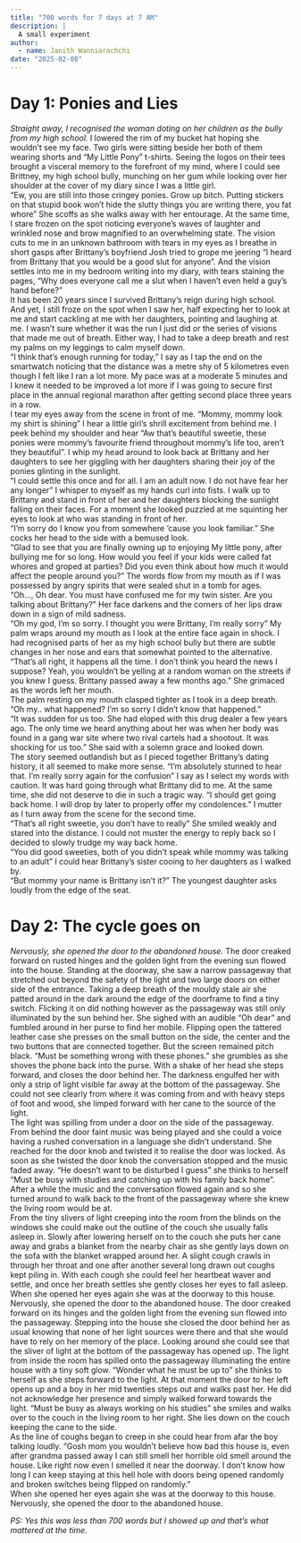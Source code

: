 ```yaml
---
title: "700 words for 7 days at 7 AM"
description: |
  A small experiment
author:
  - name: Janith Wanniarachchi
date: "2025-02-08"
---
```


# Day 1: Ponies and Lies

_Straight away, I recognised the woman doting on her children as the bully from my high school._ I lowered the rim of my bucket hat hoping she wouldn't see my face. Two girls were sitting beside her both of them wearing shorts and "My Little Pony" t-shirts. Seeing the logos on their tees brought a visceral memory to the forefront of my mind, where I could see Brittney, my high school bully, munching on her gum while looking over her shoulder at the cover of my diary since I was a little girl.   
"Ew, you are still into those cringey ponies. Grow up bitch. Putting stickers on that stupid book won't hide the slutty things you are writing there, you fat whore" She scoffs as she walks away with her entourage. At the same time, I stare frozen on the spot noticing everyone's waves of laughter and wrinkled nose and brow magnified to an overwhelming state. The vision cuts to me in an unknown bathroom with tears in my eyes as I breathe in short gasps after Brittany's boyfriend Josh tried to grope me jeering "I heard from Brittany that you would be a good slut for anyone". And the vision settles into me in my bedroom writing into my diary, with tears staining the pages, "Why does everyone call me a slut when I haven't even held a guy's hand before?"    
It has been 20 years since I survived Brittany's reign during high school. And yet, I still froze on the spot when I saw her, half expecting her to look at me and start cackling at me with her daughters, pointing and laughing at me. I wasn't sure whether it was the run I just did or the series of visions that made me out of breath. Either way, I had to take a deep breath and rest my palms on my leggings to calm myself down.     
"I think that's enough running for today," I say as I tap the end on the smartwatch noticing that the distance was a metre shy of 5 kilometres even though I felt like I ran a lot more. My pace was at a moderate 5 minutes and I knew it needed to be improved a lot more if I was going to secure first place in the annual regional marathon after getting second place three years in a row.    
I tear my eyes away from the scene in front of me. "Mommy, mommy look my shirt is shining" I hear a little girl's shrill excitement from behind me. I peek behind my shoulder and hear "Aw that's beautiful sweetie, these ponies were mommy's favourite friend throughout mommy's life too, aren't they beautiful". I whip my head around to look back at Brittany and her daughters to see her giggling with her daughters sharing their joy of the ponies glinting in the sunlight.    
"I could settle this once and for all. I am an adult now. I do not have fear her any longer" I whisper to myself as my hands curl into fists. I walk up to Brittany and stand in front of her and her daughters blocking the sunlight falling on their faces. For a moment she looked puzzled at me squinting her eyes to look at who was standing in front of her.     
"I'm sorry do I know you from somewhere 'cause you look familiar." She cocks her head to the side with a bemused look.    
"Glad to see that you are finally owning up to enjoying My little pony, after bullying me for so long. How would you feel if your kids were called fat whores and groped at parties? Did you even think about how much it would affect the people around you?" The words flow from my mouth as if I was possessed by angry spirits that were sealed shut in a tomb for ages.   
"Oh..., Oh dear. You must have confused me for my twin sister. Are you talking about Brittany?" Her face darkens and the corners of her lips draw down in a sign of mild sadness.    
"Oh my god, I'm so sorry. I thought you were Brittany, I'm really sorry" My palm wraps around my mouth as I look at the entire face again in shock. I had recognised parts of her as my high school bully but there are subtle changes in her nose and ears that somewhat pointed to the alternative.    
"That's all right, it happens all the time. I don't think you heard the news I suppose? Yeah, you wouldn't be yelling at a random woman on the streets if you knew I guess. Brittany passed away a few months ago." She grimaced as the words left her mouth.   
The palm resting on my mouth clasped tighter as I took in a deep breath. "Oh my.. what happened? I'm so sorry I didn't know that happened."   
"It was sudden for us too. She had eloped with this drug dealer a few years ago. The only time we heard anything about her was when her body was found in a gang war site where two rival cartels had a shootout. It was shocking for us too." She said with a solemn grace and looked down.    
The story seemed outlandish but as I pieced together Brittany's dating history, it all seemed to make more sense.
"I'm absolutely stunned to hear that. I'm really sorry again for the confusion" I say as I select my words with caution. It was hard going through what Brittany did to me. At the same time, she did not deserve to die in such a tragic way. "I should get going back home. I will drop by later to properly offer my condolences." I mutter as I turn away from the scene for the second time.   
"That's all right sweetie, you don't have to really" She smiled weakly and stared into the distance.
I could not muster the energy to reply back so I decided to slowly trudge my way back home.   
"You did good sweeties, both of you didn't speak while mommy was talking to an adult" I could hear Brittany's sister cooing to her daughters as I walked by.    
"But mommy your name is Brittany isn't it?" The youngest daughter asks loudly from the edge of the seat.   


# Day 2: The cycle goes on

_Nervously, she opened the door to the abandoned house._ The door creaked forward on rusted hinges and the golden light from the evening sun flowed into the house. Standing at the doorway, she saw a narrow passageway that stretched out beyond the safety of the light and two large doors on either side of the entrance. Taking a deep breath of the mouldy stale air she patted around in the dark around the edge of the doorframe to find a tiny switch. Flicking it on did nothing however as the passageway was still only illuminated by the sun behind her. She sighed with an audible "Oh dear" and fumbled around in her purse to find her mobile. Flipping open the tattered leather case she presses on the small button on the side, the center and the two buttons that are connected together. But the screen remained pitch black. "Must be something wrong with these phones." she grumbles as she shoves the phone back into the purse. With a shake of her head she steps forward, and closes the door behind her. The darkness engulfed her with only a strip of light visible far away at the bottom of the passageway. She could not see clearly from where it was coming from and with heavy steps of foot and wood, she limped forward with her cane to the source of the light.    
The light was spilling from under a door on the side of the passageway. From behind the door faint music was being played and she could a voice having a rushed conversation in a language she didn't understand. She reached for the door knob and twisted it to realise the door was locked. As soon as she twisted the door knob the conversation stopped and the music faded away. "He doesn't want to be disturbed I guess" she thinks to herself "Must be busy with studies and catching up with his family back home". After a while the music and the conversation flowed again and so she turned around to walk back to the front of the passageway where she knew the living room would be at.     
From the tiny slivers of light creeping into the room from the blinds on the windows she could make out the outline of the couch she usually falls asleep in. Slowly after lowering herself on to the couch she puts her cane away and grabs a blanket from the nearby chair as she gently lays down on the sofa with the blanket wrapped around her. A slight cough crawls in through her throat and one after another several long drawn out coughs kept piling in. With each cough she could feel her heartbeat waver and settle, and once her breath settles she gently closes her eyes to fall asleep.     
When she opened her eyes again she was at the doorway to this house. Nervously, she opened the door to the abandoned house. The door creaked forward on its hinges and the golden light from the evening sun flowed into the passageway. Stepping into the house she closed the door behind her as usual knowing that none of her light sources were there and that she would have to rely on her memory of the place. Looking around she could see that the sliver of light at the bottom of the passageway has opened up. The light from inside the room has spilled onto the passageway illuminating the entire house with a tiny soft glow. "Wonder what he must be up to" she thinks to herself as she steps forward to the light. At that moment the door to her left opens up and a boy in her mid twenties steps out and walks past her. He did not acknowledge her presence and simply walked forward towards the light. "Must be busy as always working on his studies" she smiles and walks over to the couch in the living room to her right. She lies down on the couch keeping the cane to the side.    
As the line of coughs began to creep in she could hear from afar the boy talking loudly. "Gosh mom you wouldn't believe how bad this house is, even after grandma passed away I can still smell her horrible old smell around the house. Like right now even I smelled it near the doorway. I don't know how long I can keep staying at this hell hole with doors being opened randomly and broken switches being flipped on randomly."    
When she opened her eyes again she was at the doorway to this house. Nervously, she opened the door to the abandoned house.    


_PS: Yes this was less than 700 words but I showed up and that's what mattered at the time._
